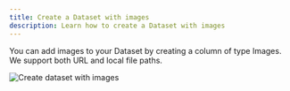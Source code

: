 ```yaml
---
title: Create a Dataset with images
description: Learn how to create a Dataset with images
---
```


<Steps>
<Step>
You can add images to your Dataset by creating a column of type Images. We support both URL and local file paths.

![Create dataset with images](/images/docs/library/how-to/datasets/create-dataset-with-images/add-image-url-or-upload.png)
</Step>
</Steps>